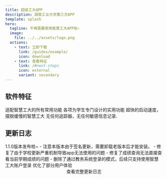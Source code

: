 ```yaml
---
title: 超级工大APP
description: 湖南工业大学第三方APP
template: splash
hero:
  tagline: 不再需要使用智慧工大APP啦~
  image:
    file: ../../assets/logo.png
  actions:
    - text: 立即下载
      link: /guides/example/
      icon: download
    - text: 查看特征
      link: /#next-steps
      icon: external
      variant: secondary
---
```



## 软件特征

<CardGrid stagger>
	<Card title="完全适配智慧工大" icon="star">
		适配智慧工大的所有常用功能
	</Card>
	<Card title="实用设计" icon="sun">
		各项为学生专门设计的实用功能
	</Card>
	<Card title="快速响应" icon="rocket">
		超快的启动速度，摆脱缓慢的智慧工大
	</Card>
	<Card title="隐私保障" icon="approve-check-circle">
		无任何追踪器，无任何敏感信息记录.
	</Card>
</CardGrid>


## 更新日志


<Card title="1.1.0">
  1.1.0版本发布啦~
  - 注意本版本由于签名更新，需要卸载老版本后才能安装。
  - 修复了由于学校更新严重机制导致app无法使用的问题
  - 修复了成绩查询无法直接查看当前学期成绩的问题
  - 删除了通过教务系统登录的模式，后续只支持使用智慧工大账户登录 优化了部分用户体验
</Card>


<center><LinkButton href="/upgrade/upgrade_note">查看完整更新日志</LinkButton></center>
